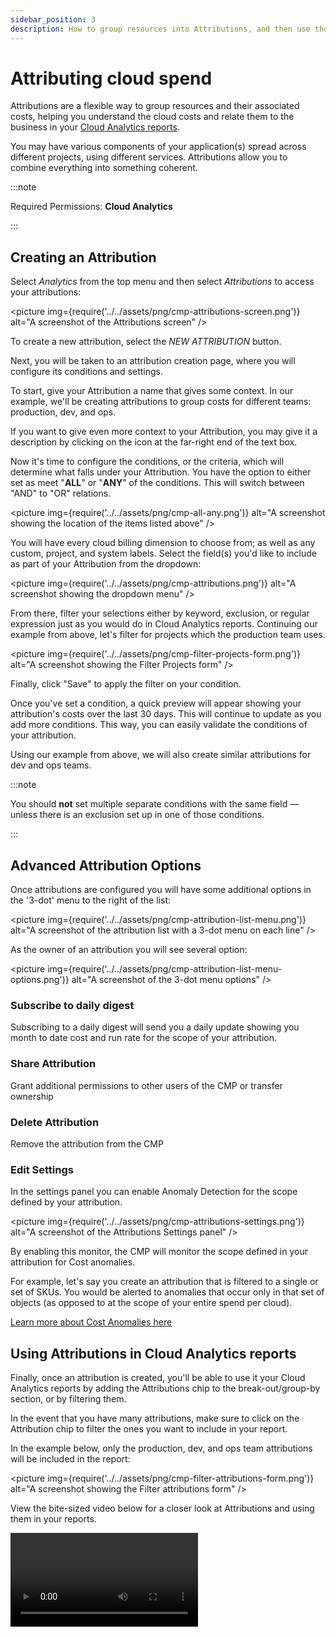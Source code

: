 ```yaml
---
sidebar_position: 3
description: How to group resources into Attributions, and then use those Attributions in your Cloud Analytics reports.
---
```


# Attributing cloud spend

Attributions are a flexible way to group resources and their associated costs, helping you understand the cloud costs and relate them to the business in your [Cloud Analytics reports](reports/index.mdx).

You may have various components of your application(s) spread across different projects, using different services. Attributions allow you to combine everything into something coherent.

:::note

Required Permissions: **Cloud Analytics**

:::

## Creating an Attribution

Select _Analytics_ from the top menu and then select _Attributions_ to access your attributions:

<picture
  img={require('../../assets/png/cmp-attributions-screen.png')}
  alt="A screenshot of the Attributions screen"
/>

To create a new attribution, select the _NEW ATTRIBUTION_ button.

Next, you will be taken to an attribution creation page, where you will configure its conditions and settings.

To start, give your Attribution a name that gives some context. In our example, we'll be creating attributions to group costs for different teams: production, dev, and ops.

If you want to give even more context to your Attribution, you may give it a description by clicking on the icon at the far-right end of the text box.

Now it's time to configure the conditions, or the criteria, which will determine what falls under your Attribution. You have the option to either set as meet "**ALL**" or "**ANY**" of the conditions. This will switch between "AND" to "OR" relations.

<picture
  img={require('../../assets/png/cmp-all-any.png')}
  alt="A screenshot showing the location of the items listed above"
/>

You will have every cloud billing dimension to choose from; as well as any custom, project, and system labels. Select the field(s) you'd like to include as part of your Attribution from the dropdown:

<picture
  img={require('../../assets/png/cmp-attributions.png')}
  alt="A screenshot showing the dropdown menu"
/>

From there, filter your selections either by keyword, exclusion, or regular expression just as you would do in Cloud Analytics reports. Continuing our example from above, let's filter for projects which the production team uses.

<picture
  img={require('../../assets/png/cmp-filter-projects-form.png')}
  alt="A screenshot showing the Filter Projects form"
/>

Finally, click "Save" to apply the filter on your condition.

Once you've set a condition, a quick preview will appear showing your attribution's costs over the last 30 days. This will continue to update as you add more conditions. This way, you can easily validate the conditions of your attribution.

Using our example from above, we will also create similar attributions for dev and ops teams.

:::note

You should **not** set multiple separate conditions with the same field &mdash; unless there is an exclusion set up in one of those conditions.

:::

## Advanced Attribution Options

Once attributions are configured you will have some additional options in the '3-dot' menu to the right of the list:

<picture
  img={require('../../assets/png/cmp-attribution-list-menu.png')}
  alt="A screenshot of the attribution list with a 3-dot menu on each line"
/>

As the owner of an attribution you will see several option:

<picture
  img={require('../../assets/png/cmp-attribution-list-menu-options.png')}
  alt="A screenshot of the 3-dot menu options"
/>

### Subscribe to daily digest

Subscribing to a daily digest will send you a daily update showing you month to date cost and run rate for the scope of your attribution.

### Share Attribution

Grant additional permissions to other users of the CMP or transfer ownership

### Delete Attribution

Remove the attribution from the CMP

### Edit Settings

In the settings panel you can enable Anomaly Detection for the scope defined by your attribution.

<picture
  img={require('../../assets/png/cmp-attributions-settings.png')}
  alt="A screenshot of the Attributions Settings panel"
/>

By enabling this monitor, the CMP will monitor the scope defined in your attribution for Cost anomalies.

For example, let's say you create an attribution that is filtered to a single or set of SKUs. You would be alerted to anomalies that occur only in that set of objects (as opposed to at the scope of your entire spend per cloud).

[Learn more about Cost Anomalies here](../anomaly-detection/cloud-anomalies.mdx)

## Using Attributions in Cloud Analytics reports

Finally, once an attribution is created, you'll be able to use it your Cloud Analytics reports by adding the Attributions chip to the break-out/group-by section, or by filtering them.

In the event that you have many attributions, make sure to click on the Attribution chip to filter the ones you want to include in your report.

In the example below, only the production, dev, and ops team attributions will be included in the report:

<picture
  img={require('../../assets/png/cmp-filter-attributions-form.png')}
  alt="A screenshot showing the Filter attributions form"
/>

View the bite-sized video below for a closer look at Attributions and using them in your reports.

<video
  type="loom"
  id="8d36dbd796c84d51a26b3f836226c883"
  thumb="-full-1600265350454.jpg"
/>
